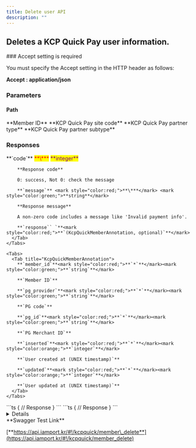 ```yaml
---
title: Delete user API
description: ""
---
```



## Deletes a KCP Quick Pay user information.

<Hint style="danger">
  ### Accept setting is required

  You must specify the Accept setting in the HTTP header as follows:

  **Accept : application/json**
</Hint>

<Swagger method="delete" path="/kcpquick/members/{member_id}" baseUrl="https://api.iamport.kr" summary="Deletes a KCP Quick Pay user information.">
  <SwaggerDescription />

  ### Parameters

  #### Path

  <SwaggerParameter name="member_id" type="String">
    **Member ID**
  </SwaggerParameter>

  <SwaggerParameter name="site_code" type="String(80)">
    **KCP Quick Pay site code**
  </SwaggerParameter>

  <SwaggerParameter name="partner_type" type="String(80)">
    **KCP Quick Pay partner type**
  </SwaggerParameter>

  <SwaggerParameter name="partner_subtype" type="String(80)">
    **KCP Quick Pay partner subtype**
  </SwaggerParameter>

  ### Responses

  <SwaggerResponse status="200: OK" description="Success">
    <Tabs>
      <Tab title="KcpQuickMemberResponse">
        **`code`** <mark style="color:red;">**\***</mark> <mark style="color:purple;">**integer**</mark>

        **Response code**

        0: success, Not 0: check the message

        **`message`** <mark style="color:red;">**\***</mark> <mark style="color:green;">**string**</mark>

        **Response message**

        A non-zero code includes a message like 'Invalid payment info'.

        **`response`` `**<mark style="color:red;">**`(KcpQuickMemberAnnotation, optional)`**</mark>
      </Tab>
    </Tabs>

    <Tabs>
      <Tab title="KcpQuickMemberAnnotation">
        **`member_id`**<mark style="color:red;">**`*`**</mark><mark style="color:green;">**`string`**</mark>

        **`Member ID`**

        **`pg_provider`**<mark style="color:red;">**`*`**</mark><mark style="color:green;">**`string`**</mark>

        **`PG code`**

        **`pg_id`**<mark style="color:red;">**`*`**</mark><mark style="color:green;">**`string`**</mark>

        **`PG Merchant ID`**

        **`inserted`**<mark style="color:red;">**`*`**</mark><mark style="color:orange;">**`integer`**</mark>

        **`User created at (UNIX timestamp)`**

        **`updated`**<mark style="color:red;">**`*`**</mark><mark style="color:orange;">**`integer`**</mark>

        **`User updated at (UNIX timestamp)`**
      </Tab>
    </Tabs>
  </SwaggerResponse>

  <SwaggerResponse status="401: Unauthorized" description="Missing or invalid access token">
    ```ts
    {
      // Response
    }
    ```
  </SwaggerResponse>

  <SwaggerResponse status="404: Not Found" description="Invalid member_id">
    ```ts
    {
      // Response
    }
    ```
  </SwaggerResponse>
</Swagger>

<Details>
  <p slot="summary">Response Model Schema</p>

  ```json
  {
    "code": 0,
    "message": "string",
    "response": {
      "member_id": "string",
      "pg_provider": "string",
      "pg_id": "string",
      "inserted": 0,
      "updated": 0
    }
  }
  ```
</Details>

<Hint style="success">
  **Swagger Test Link**

  [**https://api.iamport.kr/#!/kcpquick/member\_delete**](https://api.iamport.kr/#!/kcpquick/member_delete)
</Hint>
